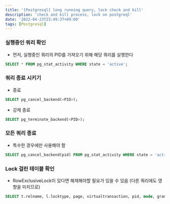 ```yaml
---
title: '[Postgresql] long running query, lock check and kill'
description: 'check and kill process, lock on postgreql'
date: '2022-04-23T23:49:37+09:00'
tags: [Postgresql]
---
```


### 실행중인 쿼리 확인
- 먼저, 실행중인 쿼리의 PID를 가져오기 위해 해당 쿼리를 실행한다
```sql
SELECT * FROM pg_stat_activity WHERE state = 'active';
```

### 쿼리 종료 시키기
- 종료
```sql
SELECT pg_cancel_backend(<PID>);
```

- 강제 종료
```sql
SELECT pg_terminate_backend(<PID>);
```

### 모든 쿼리 종료
- 특수한 경우에만 사용해야 함
```sql
SELECT pg_cancel_backend(pid) FROM pg_stat_activity WHERE state = 'active' and pid <> pg_backend_pid();
```

### Lock 걸린 테이블 확인
- RowExclusiveLock이 있다면 해제해야할 필요가 있을 수 있음 (다른 쿼리에도 영향을 미치므로)
```sql
SELECT t.relname, l.locktype, page, virtualtransaction, pid, mode, granted FROM pg_locks l, pg_stat_all_tables t WHERE l.relation = t.relid ORDER BY relation ASC;
```


